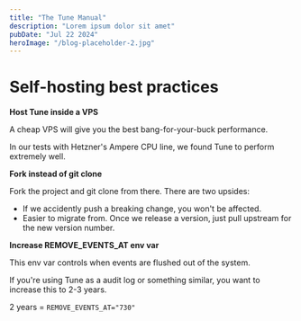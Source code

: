 ```yaml
---
title: "The Tune Manual"
description: "Lorem ipsum dolor sit amet"
pubDate: "Jul 22 2024"
heroImage: "/blog-placeholder-2.jpg"
---
```


# Self-hosting best practices


**Host Tune inside a VPS**

A cheap VPS will give you the best bang-for-your-buck performance.

In our tests with Hetzner's Ampere CPU line, we found Tune to perform extremely well.

**Fork instead of git clone**

Fork the project and git clone from there. There are two upsides:

- If we accidently push a breaking change, you won't be affected.
- Easier to migrate from. Once we release a version, just pull upstream for the new version number.

**Increase REMOVE_EVENTS_AT env var**

This env var controls when events are flushed out of the system.

If you're using Tune as a audit log or something similar, you want to increase this to 2-3 years.

2 years = `REMOVE_EVENTS_AT="730"`
